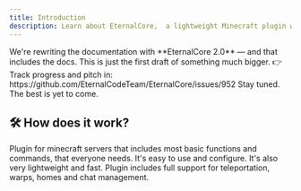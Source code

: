 ```yaml
---
title: Introduction
description: Learn about EternalCore,  a lightweight Minecraft plugin with essential features like teleportation, warps, homes, and chat management.
---
```



<AlertBox type="warning" title="📚 EternalCore Docs Are Leveling Up!">
  We're rewriting the documentation with **EternalCore 2.0** — and that includes the docs. This is
  just the first draft of something much bigger. 👉 Track progress and pitch in:
  https://github.com/EternalCodeTeam/EternalCore/issues/952 Stay tuned. The best is yet to come.
</AlertBox>

## 🛠️ How does it work?

Plugin for minecraft servers that includes most basic functions and commands, that everyone needs. It's easy to use and configure. It's also very lightweight and fast.
Plugin includes full support for teleportation, warps, homes and chat management.
